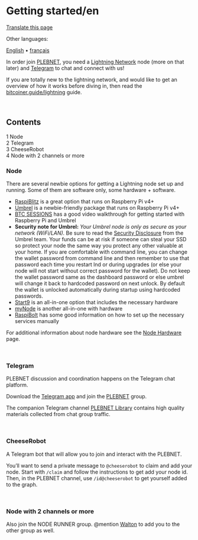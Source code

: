 <span id="getting-starteden"></span>
= Getting started/en =

<div class="mw-pt-translate-header noprint" dir="ltr" lang="en">

[[Special_Translate_amp_group_page_Getting_started_amp_language_en_amp_action_page_amp_filter_.html|Translate this page]]

</div>
<div class="mw-parser-output">

<div class="mw-pt-languages noprint" lang="en" dir="ltr">

<div class="mw-pt-languages-label">

Other languages:

</div>
<div class="mw-pt-languages-list">

[[/plebnet.wiki/wiki/Getting_started|English]] • ‎[[/plebnet.wiki/wiki/Getting_started/fr|français]]

</div>

</div>
In order join [http://plebnet.org PLEBNET], you need a [https://en.wikipedia.org/wiki/Lightning_Network Lightning Network] node (more on that later) and [https://telegram.org/ Telegram] to chat and connect with us!

If you are totally new to the lightning network, and would like to get an overview of how it works before diving in, then read the [https://bitcoiner.guide/lightning/ bitcoiner.guide/lightning] guide.

<br />


<div id="toc" class="toc" role="navigation" aria-labelledby="mw-toc-heading">

<div class="toctitle" lang="en" dir="ltr">

<span id="mw-toc-heading"></span>
== Contents ==

<span class="toctogglespan"></span>

</div>
* [[#Node|<span class="tocnumber">1</span> <span class="toctext">Node</span>]]
* [[#Telegram|<span class="tocnumber">2</span> <span class="toctext">Telegram</span>]]
* [[#CheeseRobot|<span class="tocnumber">3</span> <span class="toctext">CheeseRobot</span>]]
* [[#Node_with_2_channels_or_more|<span class="tocnumber">4</span> <span class="toctext">Node with 2 channels or more</span>]]


</div>
<span id="node"></span>
=== <span id="Node" class="mw-headline">Node</span> ===

There are several newbie options for getting a Lightning node set up and running. Some of them are software only, some hardware + software.

* [https://github.com/rootzoll/raspiblitz RaspiBlitz] is a great option that runs on Raspberry Pi v4+
* [https://getumbrel.com/ Umbrel] is a newbie-friendly package that runs on Raspberry Pi v4+
* [https://youtu.be/fppmhqjqh2E BTC SESSIONS] has a good video walkthrough for getting started with Raspberry Pi and Umbrel
* '''Security note for Umbrel:''' ''Your Umbrel node is only as secure as your network (WiFi/LAN).'' Be sure to read the [https://github.com/getumbrel/umbrel/blob/master/SECURITY.md Security Disclosure] from the Umbrel team. Your funds can be at risk if someone can steal your SSD so protect your node the same way you protect any other valuable at your home. If you are comfortable with command line, you can change the wallet password from command line and then remember to use that password each time you restart lnd or during upgrades (or else your node will not start without correct password for the wallet). Do not keep the wallet password same as the dashboard password or else umbrel will change it back to hardcoded password on next unlock. By default the wallet is unlocked automatically during startup using hardcoded passwords.
* [https://start9.com/ Start9] is an all-in-one option that includes the necessary hardware
* [https://www.mynodebtc.com/ myNode] is another all-in-one with hardware
* [https://stadicus.github.io/RaspiBolt/ RaspiBolt] has some good information on how to set up the necessary services manually

For additional information about node hardware see the [[/plebnet.wiki/wiki/Special:MyLanguage/Node_Hardware|Node Hardware]] page.

<br />


<span id="telegram"></span>
=== <span id="Telegram" class="mw-headline">Telegram</span> ===

PLEBNET discussion and coordination happens on the Telegram chat platform.

Download the [https://telegram.org/ Telegram app] and join the [http://kycjelly.com PLEBNET] group.

The companion Telegram channel [https://t.me/plebnetlibrary PLEBNET Library] contains high quality materials collected from chat group traffic.

<br />


<span id="cheeserobot"></span>
=== <span id="CheeseRobot" class="mw-headline">CheeseRobot</span> ===

A Telegram bot that will allow you to join and interact with the PLEBNET.

You’ll want to send a private message to <code>@cheeserobot</code> to claim and add your node. Start with <code>/claim</code> and follow the instructions to get add your node id. Then, in the PLEBNET channel, use <code>/id@cheeserobot</code> to get yourself added to the graph.

<br />


<span id="node-with-2-channels-or-more"></span>
=== <span id="Node_with_2_channels_or_more" class="mw-headline">Node with 2 channels or more</span> ===

Also join the NODE RUNNER group. @mention [https://t.me/AEHW1 Walton] to add you to the other group as well.


</div>
